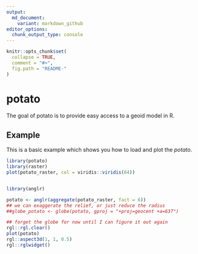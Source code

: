 ```yaml
---
output:
  md_document:
    variant: markdown_github
editor_options: 
  chunk_output_type: console
---
```


<!-- README.md is generated from README.Rmd. Please edit that file -->

```r
knitr::opts_chunk$set(
  collapse = TRUE,
  comment = "#>",
  fig.path = "README-"
)
```

# potato

The goal of potato is to provide easy access to a geoid model in R.

## Example

This is a basic example which shows you how to load and plot the *potato*. 

```r
library(potato)
library(raster)
plot(potato_raster, col = viridis::viridis(64))


library(anglr)

potato <- anglr(aggregate(potato_raster, fact = 6))
## we can exaggerate the relief, or just reduce the radius
##globe_potato <- globe(potato, gproj = "+proj=geocent +a=637")

## forget the globe for now until I can figure it out again
rgl::rgl.clear()
plot(potato)
rgl::aspect3d(1, 1, 0.5)
rgl::rglwidget()
```
